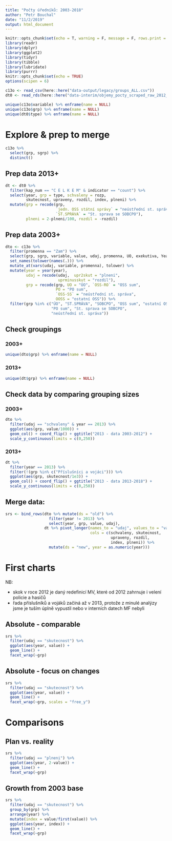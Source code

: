 ```yaml
---
title: "Počty úředníků: 2003-2018"
author: "Petr Bouchal"
date: "11/2/2019"
output: html_document
---
```


```r
knitr::opts_chunk$set(echo = T, warning = F, message = F, rows.print = 20)
library(readr)
library(dplyr)
library(ggplot2)
library(tidyr)
library(tibble)
library(lubridate)
library(purrr)
knitr::opts_chunk$set(echo = TRUE)
options(scipen = 6)
```

```r
c13o <- read_csv(here::here("data-output/legacy/groups_ALL.csv"))
dt0 <- read_rds(here::here("data-interim/objemy_pocty_scraped_raw_2012_2018.rds"))
```

```r
unique(c13o$variable) %>% enframe(name = NULL)
unique(c13o$grp) %>% enframe(name = NULL)
unique(dt0$type) %>% enframe(name = NULL)
```

# Explore & prep to merge {.tabset}

```r
c13o %>% 
  select(grp, sgrp) %>% 
  distinct()
```

## Prep data 2013+

```r
dt <- dt0 %>% 
  filter(kap_num == "C E L K E M" & indicator == "count") %>% 
  select(year, grp = type, schvaleny = rozp,
         skutecnost, upraveny, rozdil, index, plneni) %>% 
  mutate(grp = recode(grp, 
                      `jedn. OSS státní správy` = "neústřední st. správa",
                      `ST.SPRÁVA` = "St. sprava se SOBCPO"),
         plneni = 2-plneni/100, rozdil = -rozdil)
```

## Prep data 2003+

```r
dto <- c13o %>% 
  filter(promenna == "Zam") %>% 
  select(grp, sgrp, variable, value, udaj, promenna, UO, exekutiva, Year) %>% 
  set_names(tolower(names(.))) %>% 
  mutate_at(vars(udaj, variable, promenna), tolower) %>% 
  mutate(year = year(year),
         udaj = recode(udaj,  upr2skut = "plneni",
                       uprminusskut = "rozdil"),
         grp = recode(grp, UO = "ÚO", `OSS-RO` = "OSS sum",
                      PO = "PO sum",
                      `OSS-SS` = "neústřední st. správa",
                      OOSS = "ostatní OSS")) %>% 
  filter(grp %in% c("ÚO", "ST.SPRÁVA", "SOBCPO", "OSS sum", "ostatní OSS",
                    "PO sum", "St. sprava se SOBCPO", 
                    "neústřední st. správa"))
```

## Check groupings {.tabset}

### 2003+

```r
unique(dto$grp) %>% enframe(name = NULL)
```

### 2013+ 

```r
unique(dt$grp) %>% enframe(name = NULL)
```

## Check data by comparing grouping sizes {.tabset}

### 2003+

```r
dto %>% 
  filter(udaj == "schvaleny" & year == 2013) %>% 
  ggplot(aes(grp, value/1000)) +
  geom_col() + coord_flip() + ggtitle("2013 - data 2003-2012") + 
  scale_y_continuous(limits = c(0,250))
```

### 2013+

```r
dt %>% 
  filter(year == 2013) %>% 
  filter(!(grp %in% c("Příslušníci a vojáci"))) %>%
  ggplot(aes(grp, skutecnost/1e3)) +
  geom_col() + coord_flip() + ggtitle("2013 - data 2013-2018") +
  scale_y_continuous(limits = c(0,250))
```

## Merge data:

```r
srs <- bind_rows(dto %>% mutate(ds = "old") %>%
                   filter(year != 2013) %>% 
                   select(year, grp, value, udaj),
                 dt %>% pivot_longer(names_to = "udaj", values_to = "value",
                                     cols = c(schvaleny, skutecnost,
                                              upraveny, rozdil, 
                                              index, plneni)) %>% 
                   mutate(ds = "new", year = as.numeric(year)))
```

# First charts {.tabset}

NB:

- skok v roce 2012 je daný redefinicí MV, které od 2012 zahrnuje i velení policie a hasičů
- řada příslušníků a vojáků začíná až v 2013, protože z minulé analýzy jsme je tuším úplně vypustil nebo v interních datech MF nebyli

## Absolute - comparable 

```r
srs %>% 
  filter(udaj == "skutecnost") %>% 
  ggplot(aes(year, value)) +
  geom_line() +
  facet_wrap(~grp)
```

## Absolute - focus on changes

```r
srs %>% 
  filter(udaj == "skutecnost") %>% 
  ggplot(aes(year, value)) +
  geom_line() +
  facet_wrap(~grp, scales = "free_y")
```

# Comparisons {.tabset}

## Plan vs. reality

```r
srs %>% 
  filter(udaj == "plneni") %>% 
  ggplot(aes(year, 2-value)) +
  geom_line() +
  facet_wrap(~grp)
```

## Growth from 2003 base

```r
srs %>% 
  filter(udaj == "skutecnost") %>% 
  group_by(grp) %>% 
  arrange(year) %>% 
  mutate(index = value/first(value)) %>% 
  ggplot(aes(year, index)) +
  geom_line() +
  facet_wrap(~grp)
```

